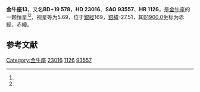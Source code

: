 {{Starbox begin
| name = 金牛座13
}}
{{Starbox observe
| epoch = [[J2000.0|J2000.0]]
| constell = [[金牛座|金牛座]]<ref name=SIMBAD>{{cite web
 | url=http://simbad.u-strasbg.fr/simbad/sim-id?Ident=HR+1126
 | title=Pulsating variable Star
 | publisher=Centre de Données astronomiques de Strasbourg
 | work=SIMBAD
 | accessdate=2012-07-13
 | archive-date=2019-07-01
 | archive-url=https://web.archive.org/web/20190701072623/http://simbad.u-strasbg.fr/simbad/sim-id?Ident=HR%2B1126
 | dead-url=no
 }}</ref><ref name=DATA>{{cite web
 | url=http://vizier.u-strasbg.fr/viz-bin/VizieR-5?-out.add=.&-source=5050&-corr=PK=HR&-out.max=9999&HR=1126
 | title=VizieR Detailed Page
 | accessdate=2012-07-13
 | archive-date=2016-03-04
 | archive-url=https://web.archive.org/web/20160304210245/http://vizier.u-strasbg.fr/viz-bin/VizieR-5?-out.add=.&-source=5050&-corr=PK=HR&-out.max=9999&HR=1126
 | dead-url=no
 }}</ref>
| 星官 = 
| ra = {{RA|3|42|18.9}}<ref name=SIMBAD /><ref name=DATA />
| dec = {{DEC|+19|42|1}}<ref name=SIMBAD /><ref name=DATA />
| appmag_v = 5.69<ref name=SIMBAD /><ref name=DATA />
}}
{{Starbox character
| class = B9Vne<ref name=SIMBAD /><ref name=DATA />
| b-v = -0.01<ref name=SIMBAD /><ref name=DATA />
| u-b = -0.27<ref name=SIMBAD /><ref name=DATA />
| r-i = <ref name=SIMBAD /><ref name=DATA />
| variable = 
}}
{{Starbox astrometry
| radial_v = -0.27
| prop_mo_ra = -10
| parallax = 
| p_error = 
}}
{{Starbox catalog
| names =BD+19 578，[[SAO星表|SAO]] 93557，[[HD星表|HD]] 23016，[[HR星表|HR]] 1126}}
{{Starbox reference |Simbad=HR+1126}}
{{Starbox end}}

'''金牛座13'''，又名'''BD+19 578'''，'''HD 23016'''、'''SAO 93557'''、'''HR 1126'''，是[[金牛座|金牛座]]的一颗恒星<ref name=SIMBAD /><ref name=DATA />，视星等为5.69，位于[[銀道座標系|銀經]]169，[[銀道座標系|銀緯]]-27.51，其[[B1900.0|B1900.0]]坐标为赤經{{RA|3|36|32.8}}，赤緯{{DEC|+19|-27.51|48}}。

== 参考文献 ==
{{reflist}}

{{star-stub}}

{{金牛座恒星}}
[[Category:金牛座|Category:金牛座]]
[[Category:HD和HDE天體|23016]]
[[Category:HR天體|1126]]
[[Category:SAO天體|93557]]